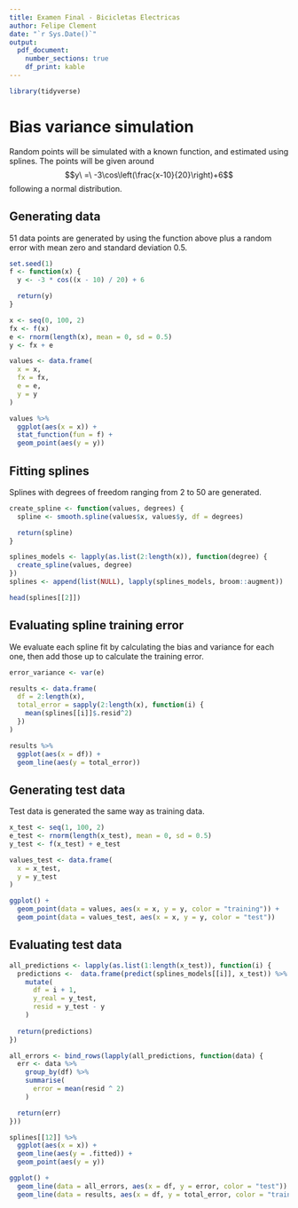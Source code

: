 ```yaml
---
title: Examen Final - Bicicletas Electricas
author: Felipe Clement
date: "`r Sys.Date()`"
output:
  pdf_document:
    number_sections: true
    df_print: kable
---
```


```r
library(tidyverse)
```

# Bias variance simulation

Random points will be simulated with a known function, and estimated using splines. The points will be given around $$y\ =\ -3\cos\left(\frac{x-10}{20}\right)+6$$ following a normal distribution.

## Generating data

51 data points are generated by using the function above plus a random error with mean zero and standard deviation 0.5.

```r
set.seed(1)
f <- function(x) {
  y <- -3 * cos((x - 10) / 20) + 6

  return(y)
}

x <- seq(0, 100, 2)
fx <- f(x)
e <- rnorm(length(x), mean = 0, sd = 0.5)
y <- fx + e

values <- data.frame(
  x = x,
  fx = fx,
  e = e,
  y = y
)

values %>%
  ggplot(aes(x = x)) +
  stat_function(fun = f) +
  geom_point(aes(y = y))
```

## Fitting splines

Splines with degrees of freedom ranging from 2 to 50 are generated.

```r
create_spline <- function(values, degrees) {
  spline <- smooth.spline(values$x, values$y, df = degrees)

  return(spline)
}

splines_models <- lapply(as.list(2:length(x)), function(degree) {
  create_spline(values, degree)
})
splines <- append(list(NULL), lapply(splines_models, broom::augment))

head(splines[[2]])
```

## Evaluating spline training error

We evaluate each spline fit by calculating the bias and variance for each one, then add those up to calculate the training error.

```r
error_variance <- var(e)

results <- data.frame(
  df = 2:length(x),
  total_error = sapply(2:length(x), function(i) {
    mean(splines[[i]]$.resid^2)
  })
)

results %>%
  ggplot(aes(x = df)) +
  geom_line(aes(y = total_error))
```

## Generating test data

Test data is generated the same way as training data.

```r
x_test <- seq(1, 100, 2)
e_test <- rnorm(length(x_test), mean = 0, sd = 0.5)
y_test <- f(x_test) + e_test

values_test <- data.frame(
  x = x_test,
  y = y_test
)

ggplot() +
  geom_point(data = values, aes(x = x, y = y, color = "training")) +
  geom_point(data = values_test, aes(x = x, y = y, color = "test")) 
```

## Evaluating test data

```r
all_predictions <- lapply(as.list(1:length(x_test)), function(i) {
  predictions <-  data.frame(predict(splines_models[[i]], x_test)) %>%
    mutate(
      df = i + 1,
      y_real = y_test,
      resid = y_test - y
    )
  
  return(predictions)
})

all_errors <- bind_rows(lapply(all_predictions, function(data) { 
  err <- data %>%
    group_by(df) %>%
    summarise(
      error = mean(resid ^ 2)
    )

  return(err)
}))

splines[[12]] %>%
  ggplot(aes(x = x)) +
  geom_line(aes(y = .fitted)) +
  geom_point(aes(y = y))

ggplot() +
  geom_line(data = all_errors, aes(x = df, y = error, color = "test")) +
  geom_line(data = results, aes(x = df, y = total_error, color = "training"))
```